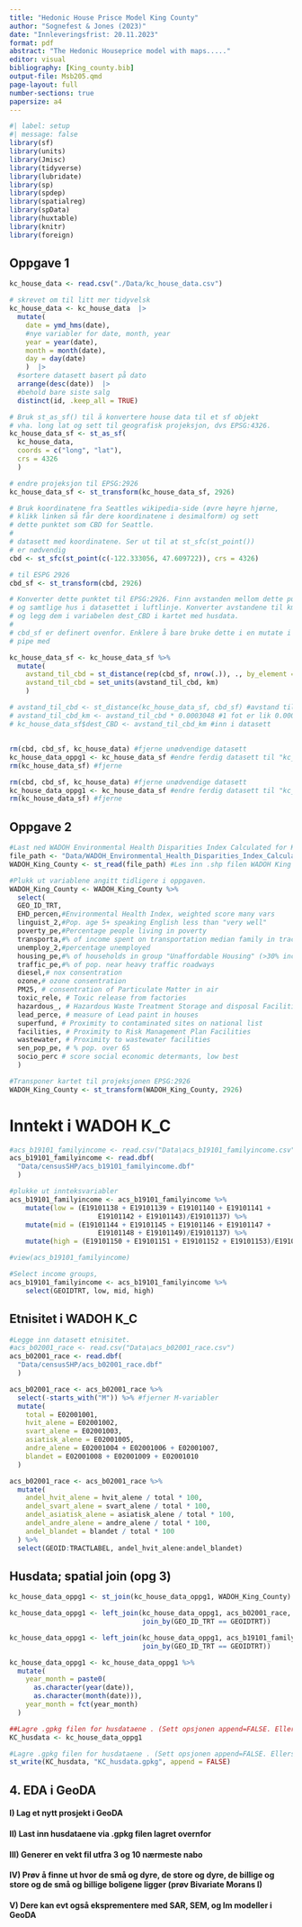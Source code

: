 ```yaml
---
title: "Hedonic House Prisce Model King County"
author: "Sognefest & Jones (2023)"
date: "Innleveringsfrist: 20.11.2023"
format: pdf
abstract: "The Hedonic Houseprice model with maps....."
editor: visual
bibliography: [King_county.bib]
output-file: Msb205.qmd
page-layout: full
number-sections: true
papersize: a4
---
```


```r
#| label: setup
#| message: false
library(sf)
library(units)
library(Jmisc)
library(tidyverse)
library(lubridate)
library(sp)
library(spdep)
library(spatialreg)
library(spData)
library(huxtable)
library(knitr)
library(foreign)
```

## Oppgave 1

```r
kc_house_data <- read.csv("./Data/kc_house_data.csv")
```

```r
# skrevet om til litt mer tidyvelsk
kc_house_data <- kc_house_data  |> 
  mutate(
    date = ymd_hms(date),
    #nye variabler for date, month, year
    year = year(date),
    month = month(date),
    day = day(date)
    )  |>
  #sortere datasett basert på dato
  arrange(desc(date))  |>  
  #behold bare siste salg
  distinct(id, .keep_all = TRUE) 
```

```r
# Bruk st_as_sf() til å konvertere house data til et sf objekt 
# vha. long lat og sett til geografisk projeksjon, dvs EPSG:4326.
kc_house_data_sf <- st_as_sf(
  kc_house_data, 
  coords = c("long", "lat"), 
  crs = 4326
  ) 
```

```r
# endre projeksjon til EPSG:2926
kc_house_data_sf <- st_transform(kc_house_data_sf, 2926)
```

```r
# Bruk koordinatene fra Seattles wikipedia-side (øvre høyre hjørne, 
# klikk linken så får dere koordinatene i desimalform) og sett 
# dette punktet som CBD for Seattle.
# 
# datasett med koordinatene. Ser ut til at st_sfc(st_point())
# er nødvendig
cbd <- st_sfc(st_point(c(-122.333056, 47.609722)), crs = 4326)

# til ESPG 2926
cbd_sf <- st_transform(cbd, 2926) 
```

```r
# Konverter dette punktet til EPSG:2926. Finn avstanden mellom dette punktet
# og samtlige hus i datasettet i luftlinje. Konverter avstandene til km 
# og legg dem i variabelen dest_CBD i kartet med husdata.
# 
# cbd_sf er definert ovenfor. Enklere å bare bruke dette i en mutate i en
# pipe med 

kc_house_data_sf <- kc_house_data_sf %>% 
  mutate(
    avstand_til_cbd = st_distance(rep(cbd_sf, nrow(.)), ., by_element = TRUE),
    avstand_til_cbd = set_units(avstand_til_cbd, km)
    )

# avstand_til_cbd <- st_distance(kc_house_data_sf, cbd_sf) #avstand til cbd i luftlinje
# avstand_til_cbd_km <- avstand_til_cbd * 0.0003048 #1 fot er lik 0.0003048 kilometer
# kc_house_data_sf$dest_CBD <- avstand_til_cbd_km #inn i datasett
```

## 

```r
rm(cbd, cbd_sf, kc_house_data) #fjerne unødvendige datasett
kc_house_data_oppg1 <- kc_house_data_sf #endre ferdig datasett til "kc_house_data_oppg1"
rm(kc_house_data_sf) #fjerne 
```

```r
rm(cbd, cbd_sf, kc_house_data) #fjerne unødvendige datasett
kc_house_data_oppg1 <- kc_house_data_sf #endre ferdig datasett til "kc_house_data_oppg1"
rm(kc_house_data_sf) #fjerne 
```

## Oppgave 2

```r
#Last ned WADOH Environmental Health Disparities Index Calculated for King County. 
file_path <- "Data/WADOH_Environmental_Health_Disparities_Index_Calculated_for_King_County___wadohehdindex_area.shp"
WADOH_King_County <- st_read(file_path) #Les inn .shp filen WADOH King County.
```

```r
#Plukk ut variablene angitt tidligere i oppgaven.
WADOH_King_County <- WADOH_King_County %>% 
  select(
  GEO_ID_TRT,
  EHD_percen,#Environmental Health Index, weighted score many vars
  linguist_2,#Pop. age 5+ speaking English less than "very well"
  poverty_pe,#Percentage people living in poverty
  transporta,#% of income spent on transportation median family in tract
  unemploy_2,#percentage unemployed
  housing_pe,#% of households in group "Unaffordable Housing" (>30% inc.)
  traffic_pe,#% of pop. near heavy traffic roadways
  diesel,# nox consentration
  ozone,# ozone consentration
  PM25, # consentration of Particulate Matter in air
  toxic_rele, # Toxic release from factories
  hazardous_, # Hazardous Waste Treatment Storage and disposal Facilities
  lead_perce, # measure of Lead paint in houses
  superfund, # Proximity to contaminated sites on national list
  facilities, # Proximity to Risk Management Plan Facilities
  wastewater, # Proximity to wastewater facilities
  sen_pop_pe, # % pop. over 65
  socio_perc # score social economic determants, low best
  )
```

```r
#Transponer kartet til projeksjonen EPSG:2926
WADOH_King_County <- st_transform(WADOH_King_County, 2926)
```

# Inntekt i WADOH K_C

```r
#acs_b19101_familyincome <- read.csv("Data\acs_b19101_familyincome.csv")
acs_b19101_familyincome <- read.dbf(
  "Data/censusSHP/acs_b19101_familyincome.dbf"
  )
```

```r
#plukke ut innteksvariabler 
acs_b19101_familyincome <- acs_b19101_familyincome %>% 
    mutate(low = (E19101138 + E19101139 + E19101140 + E19101141 + 
                      E19101142 + E19101143)/E19101137) %>% 
    mutate(mid = (E19101144 + E19101145 + E19101146 + E19101147 + 
                      E19101148 + E19101149)/E19101137) %>% 
    mutate(high = (E19101150 + E19101151 + E19101152 + E19101153)/E19101137)

#view(acs_b19101_familyincome)
```

```r
#Select income groups, 
acs_b19101_familyincome <- acs_b19101_familyincome %>% 
    select(GEOIDTRT, low, mid, high) 
```

## Etnisitet i WADOH K_C

```r
#Legge inn datasett etnisitet. 
#acs_b02001_race <- read.csv("Data\acs_b02001_race.csv")
acs_b02001_race <- read.dbf(
  "Data/censusSHP/acs_b02001_race.dbf"
  )
```

```r
acs_b02001_race <- acs_b02001_race %>%
  select(-starts_with("M")) %>% #fjerner M-variabler
  mutate(
    total = E02001001,
    hvit_alene = E02001002,
    svart_alene = E02001003,
    asiatisk_alene = E02001005,
    andre_alene = E02001004 + E02001006 + E02001007,
    blandet = E02001008 + E02001009 + E02001010
  )
```

```r
acs_b02001_race <- acs_b02001_race %>%
  mutate(
    andel_hvit_alene = hvit_alene / total * 100,
    andel_svart_alene = svart_alene / total * 100,
    andel_asiatisk_alene = asiatisk_alene / total * 100,
    andel_andre_alene = andre_alene / total * 100,
    andel_blandet = blandet / total * 100
  ) %>% 
  select(GEOID:TRACTLABEL, andel_hvit_alene:andel_blandet)
```

## Husdata; spatial join (opg 3)

```r
kc_house_data_oppg1 <- st_join(kc_house_data_oppg1, WADOH_King_County)
```

```r
kc_house_data_oppg1 <- left_join(kc_house_data_oppg1, acs_b02001_race,
                                 join_by(GEO_ID_TRT == GEOIDTRT))
```

```r
kc_house_data_oppg1 <- left_join(kc_house_data_oppg1, acs_b19101_familyincome,
                                 join_by(GEO_ID_TRT == GEOIDTRT))
```

```r
kc_house_data_oppg1 <- kc_house_data_oppg1 %>% 
  mutate(
    year_month = paste0(
      as.character(year(date)), 
      as.character(month(date))),
    year_month = fct(year_month)
  ) 
```

```r
##Lagre .gpkg filen for husdataene . (Sett opsjonen append=FALSE. Ellers får dere ikke lov til å overskrive filen.)
KC_husdata <- kc_house_data_oppg1
```

```r
#Lagre .gpkg filen for husdataene . (Sett opsjonen append=FALSE. Ellers får dere ikke lov til å overskrive filen.)
st_write(KC_husdata, "KC_husdata.gpkg", append = FALSE)
```

## 4. EDA i GeoDA

#### I) Lag et nytt prosjekt i GeoDA

#### II) Last inn husdataene via .gpkg filen lagret overnfor

#### III) Generer en vekt fil utfra 3 og 10 nærmeste nabo

#### IV) Prøv å finne ut hvor de små og dyre, de store og dyre, de billige og store og de små og billige boligene ligger (prøv Bivariate Morans I)

#### V) Dere kan evt også eksprementere med SAR, SEM, og lm modeller i GeoDA
